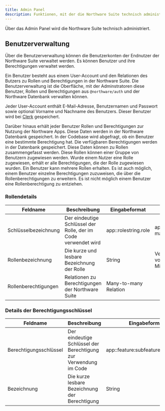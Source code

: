 ```yaml
---
title: Admin Panel
description: Funktionen, mit der die Northware Suite technisch administriert werden
---
```


Über das Admin Panel wird die Northware Suite technisch administriert.

## Benutzerverwaltung

Über die Benutzerverwaltung können die Benutzerkonten der Endnutzer der Northware Suite verwaltet werden. Es können Benutzer und ihre Berechtigungen verwaltet werden.

Ein Benutzer besteht aus einem User-Account und den Relationen des Butzers zu Rollen und Berechtigungen in der Northware Suite.
Die Benutzerverwaltung ist die Oberfläche, mit der Adminstratoren diese Benutzer, Rollen und Berechtigungen aus `@northware/auth` und der Northware Datenbank verwalten können.

Jeder User-Account enthält E-Mail-Adresse, Benutzernamen und Passwort sowie optional Vorname und Nachname des Benutzers. 
Dieser Benutzer wird bei [Clerk](https://clerk.com/) gespeichert.

Darüber hinaus erhält jeder Benutzer Rollen und Berechtigungen zur Nutzung der Northware Apps. Diese Daten werden in der Northware Datenbank gespeichert.
In der Codebase wird abgefragt, ob ein Benutzer eine bestimmte Berechtigung hat. Die verfügbaren Berechtigungen werden in der Datenbank gespeichert.
Diese Daten können zu Rollen zusammengefasst werden. Diese Rollen können einer Gruppe von Benutzern zugewiesen werden. 
Wurde einem Nutzer eine Rolle zugewiesen, erhält er alle Berechtigungen, die der Rolle zugewiesen wurden. Ein Benutzer kann mehrere Rollen erhalten.
Es ist auch möglich, einem Benutzer einzelne Berechtigungen zuzuweisen, die über die Rollenberechtigungen zu erweitern. 
Es ist nicht möglich einem Benutzer eine Rollenberechtigung zu entziehen.

### Rollendetails

| Feldname             | Beschreibung                                                   | Eingabeformat         | Beispiel                    |
| -------------------- | -------------------------------------------------------------- | --------------------  | --------                    |
| Schlüsselbezeichnung | Der eindeutige Schlüssel der Rolle, der im Code verwendet wird | app::rolestring.role  | app::hr-management          |
| Rollenbezeichnung    | Die kurze und lesbare Bezeichnung der Rolle                    | String                | Verwaltung von Mitarbeitern |
| Rollenberechtigungen | Relationen zu Berechtigungen der Northware Suite               | Many-to-many Relation |                             |

### Details der Berechtigungsschlüssel

| Feldname               | Beschreibung                                                     | Eingabeformat                      | Beispiel                |
| --------------------   | --------------------------------------------------------------   | ---------------------------------- | ------------------------|
| Berechtigungsschlüssel | Der eindeutige Schlüssel der Berechtigung zur Verwendung im Code | app::feature:subfeature.permission | app::hr:employee.create |
| Bezeichnung            | Die kurze lesbare Bezeichnung der Berechtigung                   | String                             | Mitarbeiter erstellen   |